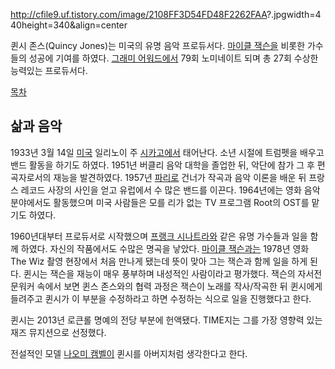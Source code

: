 http://cfile9.uf.tistory.com/image/2108FF3D54FD48F2262FAA?.jpgwidth=440height=340&align=center

퀸시 존스(Quincy Jones)는 미국의 유명 음악 프로듀서다. [[마이클 잭슨]]을 비롯한 가수들의 성공에 기여를 하였다. [[그래미 어워드]]에서 79회 노미네이트 되며 총 27회 수상한 능력있는 프로듀서다.

[[목차]]
== 삶과 음악 ==
1933년 3월 14일 [[미국]] 일리노이 주 [[시카고]]에서 태어난다. 소년 시절에 트럼펫을 배우고 밴드 활동을 하기도 하였다. 1951년 버클리 음악 대학을 졸업한 뒤, 악단에 참가 그 후 편곡자로서의 재능을 발견하였다. 1957년 [[파리]]로 건너가 작곡과 음악 이론을 배운 뒤 프랑스 레코드 사장의 사인을 얻고 유럽에서 수 많은 밴드를 이끈다. 1964년에는 영화 음악 분야에서도 활동했으며 미국 사람들은 모를 리가 없는 TV 프로그램 Root의 OST를 맡기도 하였다. 

1960년대부터 프로듀서로 시작했으며 [[프랭크 시나트라]]와 같은 유명 가수들과 일을 함께 하였다. 자신의 작품에서도 수많은 명곡을 낳았다. [[마이클 잭슨]]과는 1978년 영화 The Wiz 촬영 현장에서 처음 만나게 됐는데 뜻이 맞아 그는 잭슨과 함께 일을 하게 된다. 퀸시는 잭슨을 재능이 매우 풍부하며 내성적인 사람이라고 평가했다. 잭슨의 자서전 문워커 속에서 보면 퀸스 존스와의 협력 과정은 잭슨이 노래를 작사/작곡한 뒤 퀸시에게 들려주고 퀸시가 이 부분을 수정하라고 하면 수정하는 식으로 일을 진행했다고 한다. 

퀸시는 2013년 로큰롤 명예의 전당 부분에 헌액됐다. TIME지는 그를 가장 영향력 있는 재즈 뮤지션으로 선정했다.

전설적인 모델 [[나오미 캠벨]]이 퀸시를 아버지처럼 생각한다고 한다.
